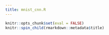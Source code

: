 ```yaml
---
title: mnist_cnn.R
---
```


```r
knitr::opts_chunk$set(eval = FALSE)
knitr::spin_child(rmarkdown::metadata$title)
```


